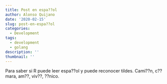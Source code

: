 ```yaml
---
title: Post en espa??ol
author: Alonso Quijano
date: '2020-02-15'
slug: post-en-espa??ol
categories:
  - Development
tags:
  - development
  - golang
description: ''
thumbnail: ''
---
```

Para saber si R puede leer espa??ol y puede reconocer tildes. Cami??n, c??mara, am??, viv??, ??nico.